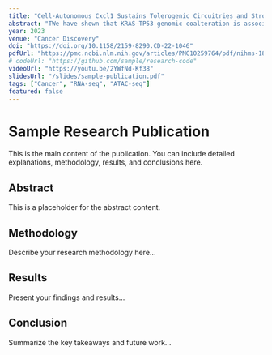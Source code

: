```yaml
---
title: "Cell-Autonomous Cxcl1 Sustains Tolerogenic Circuitries and Stromal Inflammation via Neutrophil-Derived TNF in Pancreatic Cancer"
abstract: "TWe have shown that KRAS–TP53 genomic coalteration is associated with immune-excluded microenvironments, chemoresistance, and poor survival in pancreatic ductal adenocarcinoma (PDAC) patients. By treating KRAS–TP53 cooperativity as a model for high-risk biology, we now identify cell-autonomous Cxcl1 as a key mediator of spatial T-cell restriction via interactions with CXCR2 neutrophilic myeloid-derived suppressor cells in human PDAC using imaging mass cytometry. Silencing of cell-intrinsic Cxcl1 in LSL-Kras;Trp53;Pdx-1(KPC) cells reprograms the trafficking and functional dynamics of neutrophils to overcome T-cell exclusion and controls tumor growth in a T cell–dependent manner. Mechanistically, neutrophil-derived TNF is a central regulator of this immunologic rewiring, instigating feed-forward Cxcl1 overproduction from tumor cells and cancer-associated fibroblasts (CAF), T-cell dysfunction, and inflammatory CAF polarization via transmembrane TNF–TNFR2 interactions. TNFR2 inhibition disrupts this circuitry and improves sensitivity to chemotherapy in vivo. Our results uncover cancer cell–neutrophil cross-talk in which context-dependent TNF signaling amplifies stromal inflammation and immune tolerance to promote therapeutic resistance in PDAC."
year: 2023
venue: "Cancer Discovery"
doi: "https://doi.org/10.1158/2159-8290.CD-22-1046"
pdfUrl: "https://pmc.ncbi.nlm.nih.gov/articles/PMC10259764/pdf/nihms-1880552.pdf"
# codeUrl: "https://github.com/sample/research-code"
videoUrl: "https://youtu.be/2YWfNd-Kf38"
slidesUrl: "/slides/sample-publication.pdf"
tags: ["Cancer", "RNA-seq", "ATAC-seq"]
featured: false
---
```


# Sample Research Publication

This is the main content of the publication. You can include detailed explanations, methodology, results, and conclusions here.

## Abstract

This is a placeholder for the abstract content.

## Methodology

Describe your research methodology here...

## Results

Present your findings and results...

## Conclusion

Summarize the key takeaways and future work...